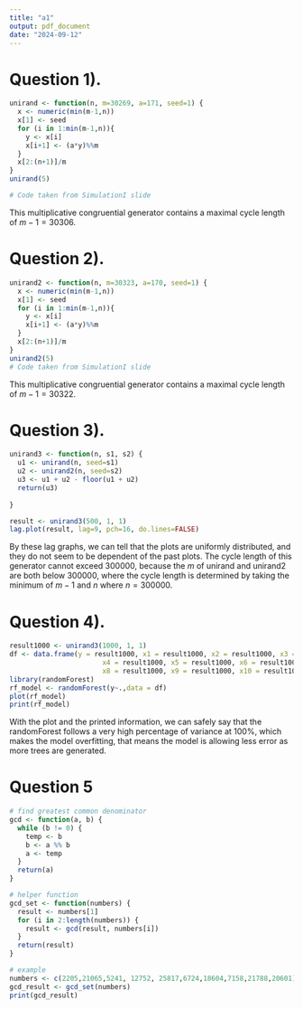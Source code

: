 ```yaml
---
title: "a1"
output: pdf_document
date: "2024-09-12"
---
```


# Question 1).

```r
unirand <- function(n, m=30269, a=171, seed=1) {
  x <- numeric(min(m-1,n))
  x[1] <- seed
  for (i in 1:min(m-1,n)){
    y <- x[i]
    x[i+1] <- (a*y)%%m
  }
  x[2:(n+1)]/m
}
unirand(5)

# Code taken from SimulationI slide
```
This multiplicative congruential generator contains a maximal cycle length of $m - 1 = 30306$.

# Question 2).

```r
unirand2 <- function(n, m=30323, a=170, seed=1) {
  x <- numeric(min(m-1,n))
  x[1] <- seed
  for (i in 1:min(m-1,n)){
    y <- x[i]
    x[i+1] <- (a*y)%%m
  }
  x[2:(n+1)]/m
}
unirand2(5)
# Code taken from SimulationI slide
```
This multiplicative congruential generator contains a maximal cycle length of $m - 1 = 30322$.


# Question 3). 

```r
unirand3 <- function(n, s1, s2) {
  u1 <- unirand(n, seed=s1)
  u2 <- unirand2(n, seed=s2)
  u3 <- u1 + u2 - floor(u1 + u2)
  return(u3)
  
}

result <- unirand3(500, 1, 1)
lag.plot(result, lag=9, pch=16, do.lines=FALSE)
```

By these lag graphs, we can tell that the plots are uniformly distributed, and they do not seem to be dependent of the past plots. The cycle length of this generator cannot exceed 300000, because the $m$ of unirand and unirand2 are both below $300000$, where the cycle length is determined by taking the minimum of $m - 1$ and $n$ where $n = 300000$.

# Question 4).

```r
result1000 <- unirand3(1000, 1, 1)
df <- data.frame(y = result1000, x1 = result1000, x2 = result1000, x3 = result1000, 
                       x4 = result1000, x5 = result1000, x6 = result1000, x7 = result1000, 
                       x8 = result1000, x9 = result1000, x10 = result1000)
library(randomForest)
rf_model <- randomForest(y~.,data = df)
plot(rf_model)
print(rf_model)
```

With the plot and the printed information, we can safely say that the randomForest follows a very high percentage of variance at 100%, which makes the model overfitting, that means the model is allowing less error as more trees are generated.

# Question 5

```r
# find greatest common denominator
gcd <- function(a, b) {
  while (b != 0) {
    temp <- b
    b <- a %% b
    a <- temp
  }
  return(a)
}

# helper function
gcd_set <- function(numbers) {
  result <- numbers[1]
  for (i in 2:length(numbers)) {
    result <- gcd(result, numbers[i])
  }
  return(result)
}

# example
numbers <- c(2205,21065,5241, 12752, 25817,6724,18604,7158,21788,20601)
gcd_result <- gcd_set(numbers)
print(gcd_result)

```


